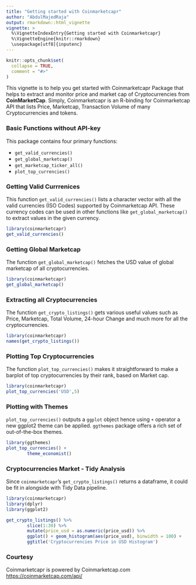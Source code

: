 ```yaml
---
title: "Getting started with Coinmarketcapr"
author: "AbdulMajedRaja"
output: rmarkdown::html_vignette
vignette: >
  %\VignetteIndexEntry{Getting started with Coinmarketcapr}
  %\VignetteEngine{knitr::rmarkdown}
  \usepackage[utf8]{inputenc}
---
```


```r
knitr::opts_chunk$set(
  collapse = TRUE,
  comment = "#>"
)
```

This vignette is to help you get started with Coinmarketcapr Package that helps to extract and monitor price and market cap of Cryptocurrencies from **CoinMarketCap**. Simply, Coinmarketcapr is an R-binding for Coinmarketcap API that lists Price, Marketcap, Transaction Volume of many Cryptocurrencies and tokens. 

### Basic Functions without API-key

This package contains four primary functions:

- `get_valid_currencies()`
- `get_global_marketcap()`
- `get_marketcap_ticker_all()`
- `plot_top_currencies()`

### Getting Valid Currrenices 

This function `get_valid_currencies()` lists a character vector with all the valid currencies (ISO Codes) supported by Coinmarketcap API. These currency codes can be used in other functions like `get_global_marketcap()` to extract values in the given currency. 

```r
library(coinmarketcapr)
get_valid_currencies()
```


### Getting Global Marketcap

The function `get_global_marketcap()` fetches the USD value of global marketcap of all cryptocurrencies.

```r
library(coinmarketcapr)
get_global_marketcap()
```

### Extracting all Cryptocurrencies 

The function `get_crypto_listings()` gets various useful values such as Price, Marketcap, Total Volume, 24-hour Change and much more for all the cryptocurrencies. 

```r
library(coinmarketcapr)
names(get_crypto_listings())
```


### Plotting Top Cryptocurrencies

The function `plot_top_currencies()` makes it straightforward to make a barplot of top cryptocurrencies by their rank, based on Market cap.

```r
library(coinmarketcapr)
plot_top_currencies('USD',5)
```

### Plotting with Themes

`plot_top_currencies()` outputs a `ggplot` object hence using `+` operator a new ggplot2 theme can be applied. `ggthemes` package offers a rich set of out-of-the-box themes. 


```r
library(ggthemes)
plot_top_currencies() + 
        theme_economist()
```

### Cryptocurrencies Market - Tidy Analysis

Since `coinmarketcapr`'s `get_crypto_listings()` returns a dataframe, it could be fit in alongside with Tidy Data pipeline. 

```r
library(coinmarketcapr)
library(dplyr)
library(ggplot2)

get_crypto_listings() %>% 
        slice(1:30) %>% 
        mutate(price_usd = as.numeric(price_usd)) %>% 
        ggplot() + geom_histogram(aes(price_usd), binwidth = 100) +
        ggtitle('Cryptocurrencies Price in USD Histogram')
```


### Courtesy

Coinmarketcapr is powered by Coinmarketcap.com <https://coinmarketcap.com/api/> 
